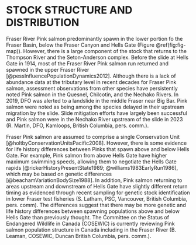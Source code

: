 # STOCK STRUCTURE AND DISTRIBUTION  

Fraser River Pink salmon predominantly spawn in the lower portion fo the Fraser Basin, below the Fraser Canyon and Hells Gate (Figure \@ref(fig:fig-map)). 
However, there is a large component of the stock that returns to the Thompson River and the Seton-Anderson complex. 
Before the slide at Hells Gate in 1914, most of the Fraser River Pink salmon run returned and spawned in the upper Fraser River [@pessInfluencePopulationDynamics2012]. 
Although there is a lack of abundance data at the tributary level in recent decades for Fraser Pink salmon, assessment observations from other species have persistently noted Pink salmon in the Quesnel, Chilcotin, and the Nechako Rivers. 
In 2019, DFO was alerted to a landslide in the middle Fraser near Big Bar. 
Pink salmon were noted as being among the species delayed in their upstream migration by the slide. 
Slide mitigation efforts have largely been successful and Pink salmon were in the Nechako River upstream of the slide in 2023 (R. Martin, DFO, Kamloops, British Columbia, pers. comm.).  


Fraser Pink salmon are assumed to comprise a single Conservation Unit [@holtbyConservationUnitsPacific2008]. 
However, there is some evidence for life history differences between Pinks that spawn above and below Hells Gate. 
For example, Pink salmon from above Hells Gate have higher maximum swimming speeds, allowing them to negotiate the Hells Gate rapids [@rickerHistoryPresentState1989; @williams1983EarlyRun1986], which may be based on genetic differences [@beachamVariationBodySize1988]. 
In addition, Pink salmon returning to areas upstream and downstream of Hells Gate have slightly different return timing as evidenced through recent sampling for genetic stock identification in lower Fraser test fisheries (S. Latham, PSC, Vancouver, British Columbia, pers. comm). 
The differences suggest that there may be more genetic and life history differences between spawning populations above and below Hells Gate than previously thought. 
The Committee on the Status of Endangered Wildlife in Canada (COSEWIC) is currently reviewing Pink salmon population structure in Canada including in the Fraser River (B. Leaman, COSEWIC, Duncan British Columbia, pers. comm.).  
